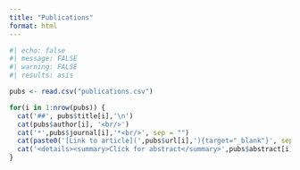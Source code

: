 ```yaml
---
title: "Publications"
format: html
---
```


```r
#| echo: false
#| message: FALSE
#| warning: FALSE
#| results: asis

pubs <- read.csv("publications.csv")

for(i in 1:nrow(pubs)) {
  cat('##', pubs$title[i],'\n')
  cat(pubs$author[i], '<br/>')
  cat('*',pubs$journal[i],'*<br/>', sep = "")
  cat(paste0('[Link to article](',pubs$url[i],'){target="_blank"}', sep = ""))
  cat('<details><summary>Click for abstract</summary>',pubs$abstract[i],'</details>')
}
```